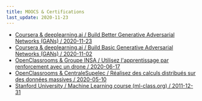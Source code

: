 ```yaml
---
title: MOOCS & Certifications
last_update: 2020-11-23
---
```


- [Coursera & deeplearning.ai / Build Better Generative Adversarial Networks (GANs) / 2020-11-23](./coursera-HX8PF4KZH5KK.pdf)
- [Coursera & deeplearning.ai / Build Basic Generative Adversarial Networks (GANs) / 2020-11-02](./coursera-767LNVQFYNU2.pdf)
- [OpenClassrooms & Groupe INSA / Utilisez l'apprentissage par renforcement avec un drone / 2020-06-17](./openclassrooms-8783616149.pdf)
- [OpenClassrooms & CentraleSupelec / Réalisez des calculs distribués sur des données massives / 2020-05-10](./openclassrooms-9938655945.pdf)
- [Stanford University / Machine Learning course (ml-class.org) / 2011-12-31](./ml-class.pdf)
